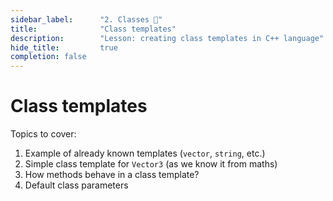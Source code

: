 ```yaml
---
sidebar_label:		"2. Classes 🚧"
title:				"Class templates"
description:		"Lesson: creating class templates in C++ language"
hide_title:			true
completion: false
---
```


# Class templates

Topics to cover:

1. Example of already known templates (`vector`, `string`, etc.)
2. Simple class template for `Vector3` (as we know it from maths)
3. How methods behave in a class template?
4. Default class parameters

